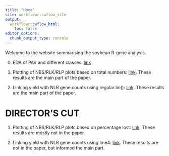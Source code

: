 ---
title: "Home"
site: workflowr::wflow_site
output:
  workflowr::wflow_html:
    toc: false
editor_options:
  chunk_output_type: console
---

Welcome to the website summarising the soybean R-gene analysis.


0. EDA of PAV and different classes: [link](eda.html)

1. Plotting of NBS/RLK/RLP plots based on total numbers: [link](total_numbers.html). These results are the main part of the paper.

3. Linking yield with NLR gene counts using regular lm(): [link](yield_lm_link.html). These results are the main part of the paper.


# DIRECTOR'S CUT

1. Plotting of NBS/RLK/RLP plots based on percentage lost: [link](first-analysis.html). These results are mostly not in the paper.

2. Linking yield with NLR gene counts using lme4: [link](yield_link.html). These results are not in the paper, but informed the main part.
